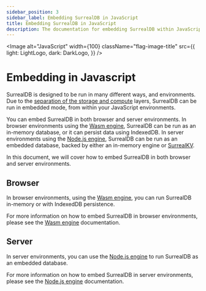 ```yaml
---
sidebar_position: 3
sidebar_label: Embedding SurrealDB in JavaScript
title: Embedding SurrealDB in JavaScript
description: The documentation for embedding SurrealDB within JavaScript has not yet been released.
---
```



<Image
    alt="JavaScript"
    width={100}
    className="flag-image-title"
    src={{
        light: LightLogo,
        dark: DarkLogo,
    }}
/>

# Embedding in Javascript

SurrealDB is designed to be run in many different ways, and environments. Due to the [separation of the storage and compute](/docs/surrealdb/introduction/architecture) layers, SurrealDB can be run in embedded mode, from within your JavaScript environments. 

You can embed SurrealDB in both browser and server environments. In browser environments using the [Wasm engine](/docs/sdk/javascript/engines/wasm), SurrealDB can be run as an in-memory database, or it can persist data using IndexedDB. In server environments using the [Node.js engine](/docs/sdk/javascript/engines/node), SurrealDB can be run as an embedded database, backed by either an in-memory engine or [SurrealKV](/docs/surrealdb/cli/start#surrealkv-beta).

In this document, we will cover how to embed SurrealDB in both browser and server environments.

## Browser
In browser environments, using the [Wasm engine](/docs/sdk/javascript/engines/wasm), you can run SurrealDB in-memory or with IndexedDB persistence.

For more information on how to embed SurrealDB in browser environments, please see the [Wasm engine](/docs/sdk/javascript/engines/wasm) documentation.

## Server

In server environments, you can use the [Node.js engine](/docs/sdk/javascript/engines/nodejs) to run SurrealDB as an embedded database. 

For more information on how to embed SurrealDB in server environments, please see the [Node.js engine](/docs/sdk/javascript/engines/nodejs) documentation.
